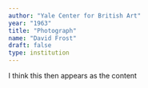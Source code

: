 ```yaml
---
author: "Yale Center for British Art"
year: "1963"
title: "Photograph"
name: "David Frost"
draft: false
type: institution
---
```

I think this then appears as the content
